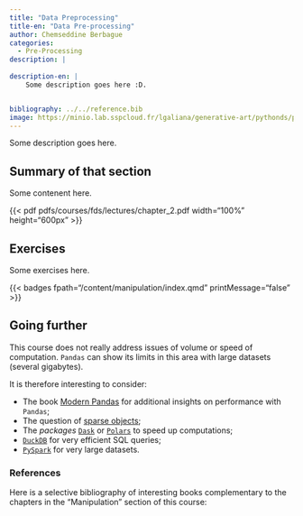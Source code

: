 ```yaml
---
title: "Data Preprocessing"
title-en: "Data Pre-processing"
author: Chemseddine Berbague
categories:
  - Pre-Processing
description: |
  
description-en: |
    Some description goes here :D.


bibliography: ../../reference.bib
image: https://minio.lab.sspcloud.fr/lgaliana/generative-art/pythonds/panda.png
---
```



::: {.content-visible when-profile="en"}

Some description goes here.
:::


::: {.content-visible when-profile="en"}

## Summary of that section {.unnumbered}

Some contenent here.

:::

{{< pdf pdfs/courses/fds/lectures/chapter_2.pdf width="100%" height="600px" >}}



::: {.content-visible when-profile="en"}

## Exercises {.unnumbered}

Some exercises here.

:::


{{< badges
    fpath="/content/manipulation/index.qmd"
    printMessage="false"
>}}



::: {.content-visible when-profile="en"}

## Going further {.unnumbered}

This course does not really address issues of volume or speed of 
computation. 
`Pandas` can show its limits in this area with large datasets
(several gigabytes).

It is therefore interesting to consider:

* The book [Modern Pandas](https://tomaugspurger.github.io/modern-1-intro.html)
for additional insights on performance with `Pandas`;
* The question of
[sparse objects](https://chrisalbon.com/machine_learning/vectors_matrices_and_arrays/create_a_sparse_matrix/);
* The _packages_ [`Dask`](https://dask.org/) or [`Polars`](https://ssphub.netlify.app/post/polars/) to speed up computations;
* [`DuckDB`](https://duckdb.org/docs/api/python/overview.html) for very efficient SQL queries;
* [`PySpark`](https://spark.apache.org/docs/latest/api/python/index.html) for very large datasets.

:::



::: {.content-visible when-profile="en"}

### References {.unnumbered}

Here is a selective bibliography of interesting books
complementary to the chapters in the "Manipulation" section of this course:

:::

::: {#refs}
:::
